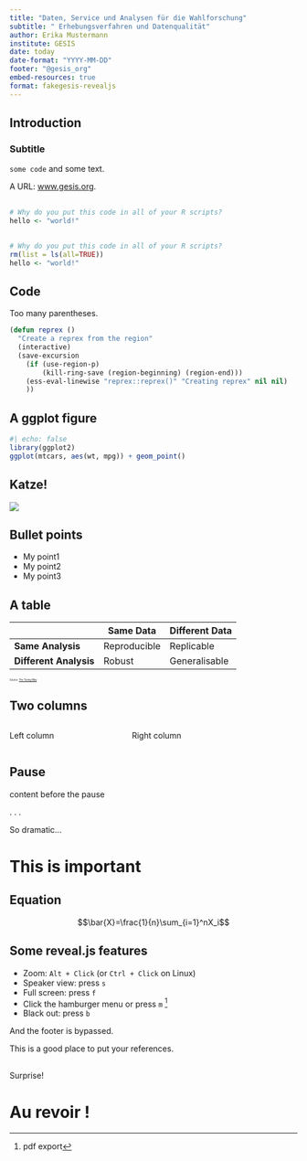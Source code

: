 ```yaml
---
title: "Daten, Service und Analysen für die Wahlforschung"
subtitle: " Erhebungsverfahren und Datenqualität"
author: Erika Mustermann
institute: GESIS
date: today
date-format: "YYYY-MM-DD"
footer: "@gesis_org"
embed-resources: true
format: fakegesis-revealjs
---
```


## Introduction

### Subtitle

`some code` and some text.

A URL: [www.gesis.org](https://www.gesis.org/institut/abteilungen/computational-social-science){preview-link="true"}.

## {auto-animate="true"}

```r
# Why do you put this code in all of your R scripts?
hello <- "world!"
```
## {auto-animate="true"}

```r
# Why do you put this code in all of your R scripts?
rm(list = ls(all=TRUE))
hello <- "world!"
```

## Code

Too many parentheses.

```.lisp
(defun reprex ()
  "Create a reprex from the region"
  (interactive)
  (save-excursion
	(if (use-region-p)
	    (kill-ring-save (region-beginning) (region-end)))
	(ess-eval-linewise "reprex::reprex()" "Creating reprex" nil nil)
    ))
```

## A ggplot figure

```r
#| echo: false
library(ggplot2)
ggplot(mtcars, aes(wt, mpg)) + geom_point()
```

## Katze!

![](https://upload.wikimedia.org/wikipedia/commons/2/25/Siam_lilacpoint.jpg)

## Bullet points

* My point1
* My point2
* My point3

## A table

|                        | **Same Data** | **Different Data** |
|------------------------|---------------|--------------------|
| **Same Analysis**      | Reproducible  | Replicable         |
| **Different Analysis** | Robust        | Generalisable      |

::: {style="font-size: 0.3em"}

Source: [The Turing Way](https://the-turing-way.netlify.app/reproducible-research/overview/overview-definitions.html)

:::

## Two columns

:::: {.columns}

::: {.column width="40%"}
Left column
:::

::: {.column width="60%"}
Right column
:::

::::

## Pause

content before the pause

. . .

So dramatic...

# This is important {.center .center-x}

## Equation

$$\bar{X}=\frac{1}{n}\sum_{i=1}^nX_i$$

## Some reveal.js features {transition="zoom"}

* Zoom: `Alt + Click` (or `Ctrl + Click` on Linux)
* Speaker view: press `s`
* Full screen: press `f`
* Click the hamburger menu or press `m` ^[pdf export]
* Black out: press `b`

::: footer
And the footer is bypassed.
:::

::: aside
This is a good place to put your references.
:::

## {transition="concave"}

::: {.r-fit-text}
Surprise!
:::

# Au revoir ! {.center-x background-image="https://www.nasa.gov/sites/default/files/styles/full_width_feature/public/thumbnails/image/main_image_star-forming_region_carina_nircam_final-5mb.jpg" background-size="100%"}
